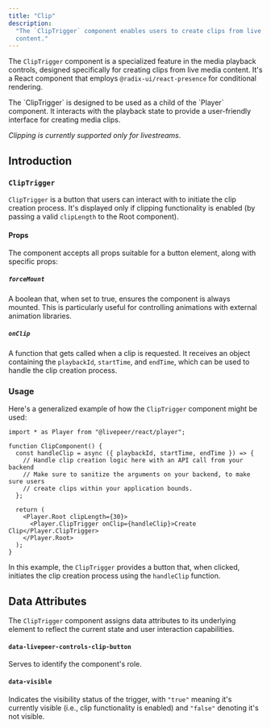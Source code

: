 ```yaml
---
title: "Clip"
description:
  "The `ClipTrigger` component enables users to create clips from live Player
  content."
---
```


The `ClipTrigger` component is a specialized feature in the media playback
controls, designed specifically for creating clips from live media content. It's
a React component that employs `@radix-ui/react-presence` for conditional
rendering.

<Info>
  The `ClipTrigger` is designed to be used as a child of the `Player` component.
  It interacts with the playback state to provide a user-friendly interface for creating media clips.

_Clipping is currently supported only for livestreams_.

</Info>

## Introduction

### `ClipTrigger`

`ClipTrigger` is a button that users can interact with to initiate the clip
creation process. It's displayed only if clipping functionality is enabled (by
passing a valid `clipLength` to the Root component).

#### Props

The component accepts all props suitable for a button element, along with
specific props:

##### `forceMount`

A boolean that, when set to true, ensures the component is always mounted. This
is particularly useful for controlling animations with external animation
libraries.

##### `onClip`

A function that gets called when a clip is requested. It receives an object
containing the `playbackId`, `startTime`, and `endTime`, which can be used to
handle the clip creation process.

### Usage

Here's a generalized example of how the `ClipTrigger` component might be used:

```tsx
import * as Player from "@livepeer/react/player";

function ClipComponent() {
  const handleClip = async ({ playbackId, startTime, endTime }) => {
    // Handle clip creation logic here with an API call from your backend
    // Make sure to sanitize the arguments on your backend, to make sure users
    // create clips within your application bounds.
  };

  return (
    <Player.Root clipLength={30}>
      <Player.ClipTrigger onClip={handleClip}>Create Clip</Player.ClipTrigger>
    </Player.Root>
  );
}
```

In this example, the `ClipTrigger` provides a button that, when clicked,
initiates the clip creation process using the `handleClip` function.

## Data Attributes

The `ClipTrigger` component assigns data attributes to its underlying element to
reflect the current state and user interaction capabilities.

#### `data-livepeer-controls-clip-button`

Serves to identify the component's role.

#### `data-visible`

Indicates the visibility status of the trigger, with `"true"` meaning it's
currently visible (i.e., clip functionality is enabled) and `"false"` denoting
it's not visible.
